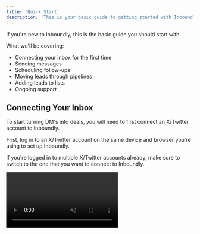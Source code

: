 ```yaml
---
title: 'Quick Start'
description: 'This is your basic guide to getting started with Inboundly.'
---
```


If you're new to Inboundly, this is the basic guide you should start with.

What we'll be covering:
* Connecting your inbox for the first time
* Sending messages
* Scheduling follow-ups
* Moving leads through pipelines
* Adding leads to lists
* Ongoing support

## Connecting Your Inbox

To start turning DM's into deals, you will need to first connect an X/Twitter account to Inboundly.

First, log in to an X/Twitter account on the same device and browser you're using to set up Inboundly.

If you're logged in to multiple X/Twitter accounts already, make sure to switch to the one that you want to connect to Inboundly.

<video autoplay="true" muted="true" loop playsinline className="w-full aspect-video" src="/videos/guides_x_switch_accounts.mp4" />

Back on Inboundly, you'll see a big "Connect Inbox" popup - click the button and then "Authorize app" on the next page.

<video autoplay="true" muted="true" loop playsinline className="w-full aspect-video" src="/videos/guides_x_connect.mp4" />

That's it! Once Inboundly is done importing your inbox, you're completely set up and ready to go.

## Sending Messages

<Note>For more efficient messaging, check out our [quick replies](/inbox/quickreplies) guide.</Note>

Effortlessly communicate with leads by sending messages from your inbox.

Head over to the Inbox tab and click to open a conversation.

Type your message within the message field, then simply click "Send". However, keep in mind that when sending messages, you will need to click "Send" again on X/Twitter due to API limits. Stay tuned for the upcoming update, we're working on adding one-click sending.

<video autoplay="true" muted="true" loop playsinline className="w-full aspect-video" src="/videos/guides_send_msg.mp4" />

## Scheduling Follow-Ups

<Note>For more advanced follow-up details, refer to our [follow-ups](/inbox/reminders) guide.</Note>

Timely follow-ups can make all the difference in nurturing leads and closing deals.

To stay on top of your leads, open a conversation, and click the blue button with the bell icon.

Select your preferred time frame for the follow-up reminder. For example, choose "1 week" to receive a reminder in precisely one week.

This proactive approach ensures you never miss an opportunity to follow up with a lead.

<video autoplay="true" muted="true" loop playsinline className="w-full aspect-video" src="/videos/guides_add_reminder.mp4" />

## Moving Leads Through Your Pipeline

It's time to set up your X/Twitter CRM! Streamline your lead management process by seamlessly moving leads through a custom pipeline in seconds.

First, go to the CRM tab, then click "Create label" and give your label a descriptive name. For example, "Interested", "Meeting Booked" or any other stage of your sales funnel.

Once you've named the label, click "Create". Now, you can drag and drop leads to the desired stage in the pipeline. For instance, move a lead from "Engaged" to "Interested".

You can also click on leads to open your conversation with them! This intuitive process keeps your pipeline organized.

<video autoplay="true" muted="true" loop playsinline className="w-full aspect-video" src="/videos/guides_drag_drop_leads.mp4" />

## Adding Leads to Lists

You can organize your leads further by creating custom lists (i.e. segments, tags, etc.) tailored to your conversion goals.

To begin, head to the Lists tab and click "Create List".

Name your List according to its purpose, such as "Interested in Paid Community" and add a tag for easy identification (e.g., tag = "paid-community"). Once named, click "Create".

Now, navigate to the Inbox tab or CRM tab and select a conversation or lead.

In the right sidebar, you will be able to access the Lists field. From there, select the newly created List to add the lead to it.

<video autoplay="true" muted="true" loop playsinline className="w-full aspect-video" src="/videos/guides_add_lead_to_list.mp4" />

<Note>Looking to take your lead organization to the next level? Explore our guide on [auto-segmentation](/lists/auto-segment) to automatically add leads to lists based on predefined criteria.</Note>

Once you've added leads to your List, you can easily check them out.

Return to the Lists tab, select your List, and all your leads will be waiting for you.

## Ongoing Support

Whether you're managing one or multiple inboxes, we're here to help!

You'll always see the Support button at the top-right of your Inboundly dashboard. Click it to get in touch if you need more help.

💬 Need to live chat? On a Scale or Enterprise Plan, you can just click the chat icon in the top right corner.

💌 Prefer email? Contact support@inboundly.bolddesk.com.

🧑‍💻 Want to slide into our DM's? Reach out to [@inboundlyai](https://x.com/inboundlyai) on X/Twitter.